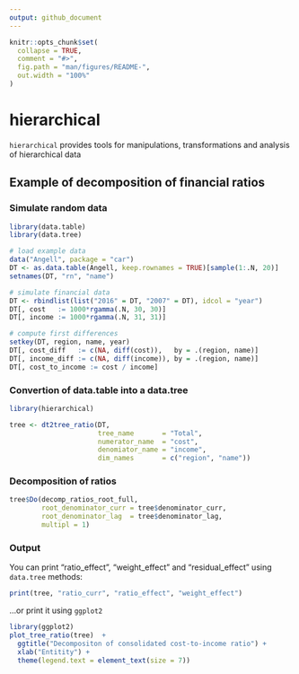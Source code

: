 ```yaml
---
output: github_document
---
```


<!-- README.md is generated from README.Rmd. Please edit that file -->

```r
knitr::opts_chunk$set(
  collapse = TRUE,
  comment = "#>",
  fig.path = "man/figures/README-",
  out.width = "100%"
)
```

# hierarchical

`hierarchical` provides tools for manipulations, transformations and analysis of hierarchical data


## Example of decomposition of financial ratios

### Simulate random data

```r
library(data.table)
library(data.tree)

# load example data
data("Angell", package = "car")
DT <- as.data.table(Angell, keep.rownames = TRUE)[sample(1:.N, 20)]
setnames(DT, "rn", "name")

# simulate financial data
DT <- rbindlist(list("2016" = DT, "2007" = DT), idcol = "year")
DT[, cost   := 1000*rgamma(.N, 30, 30)]
DT[, income := 1000*rgamma(.N, 31, 31)]

# compute first differences
setkey(DT, region, name, year)
DT[, cost_diff   := c(NA, diff(cost)),   by = .(region, name)]
DT[, income_diff := c(NA, diff(income)), by = .(region, name)]
DT[, cost_to_income := cost / income]
```

### Convertion of data.table into a data.tree
```r
library(hierarchical)

tree <- dt2tree_ratio(DT, 
                      tree_name       = "Total", 
                      numerator_name  = "cost", 
                      denomiator_name = "income", 
                      dim_names       = c("region", "name"))
```


### Decomposition of ratios

```r
tree$Do(decomp_ratios_root_full, 
        root_denominator_curr = tree$denominator_curr,
        root_denominator_lag  = tree$denominator_lag, 
        multipl = 1)
```

### Output

You can print "ratio_effect", "weight_effect" and "residual_effect" using `data.tree` methods:

```r
print(tree, "ratio_curr", "ratio_effect", "weight_effect")
```


...or print it using `ggplot2`

```r
library(ggplot2)
plot_tree_ratio(tree)  +
  ggtitle("Decompositon of consolidated cost-to-income ratio") +
  xlab("Entitity") + 
  theme(legend.text = element_text(size = 7))
```


